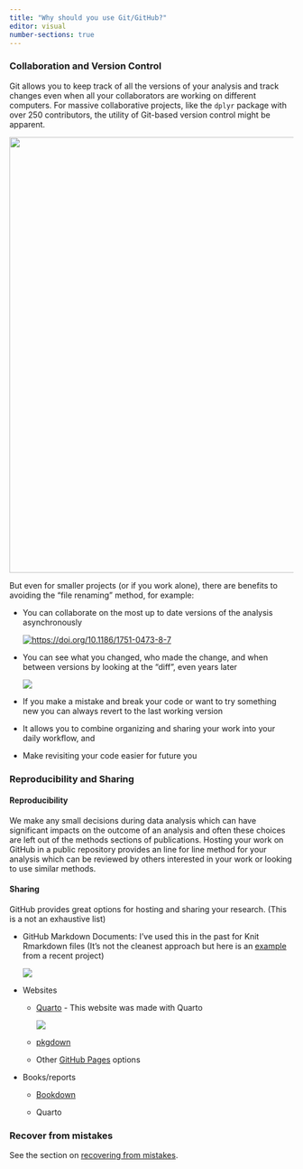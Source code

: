 ```yaml
---
title: "Why should you use Git/GitHub?"
editor: visual
number-sections: true
---
```


### Collaboration and Version Control

Git allows you to keep track of all the versions of your analysis and track changes even when all your collaborators are working on different computers. For massive collaborative projects, like the `dplyr` package with over 250 contributors, the utility of Git-based version control might be apparent.

![](/images/commits.png){width="771"}

But even for smaller projects (or if you work alone), there are benefits to avoiding the "file renaming" method, for example:

-   You can collaborate on the most up to date versions of the analysis asynchronously

    [![https://doi.org/10.1186/1751-0473-8-7](/images/colabworkflow.png)](https://doi.org/10.1186/1751-0473-8-7)

-   You can see what you changed, who made the change, and when between versions by looking at the "diff", even years later

    ![](/images/diff.png)

-   If you make a mistake and break your code or want to try something new you can always revert to the last working version

-   It allows you to combine organizing and sharing your work into your daily workflow, and

-   Make revisiting your code easier for future you

### Reproducibility and Sharing

#### Reproducibility

We make any small decisions during data analysis which can have significant impacts on the outcome of an analysis and often these choices are left out of the methods sections of publications. Hosting your work on GitHub in a public repository provides an line for line method for your analysis which can be reviewed by others interested in your work or looking to use similar methods.

#### Sharing

GitHub provides great options for hosting and sharing your research. (This is a not an exhaustive list)

-   GitHub Markdown Documents: I've used this in the past for Knit Rmarkdown files (It's not the cleanest approach but here is an [example](https://github.com/bcknr/Andrena_asteris_SDM/blob/main/R/Aa_SDM.md) from a recent project)

    ![](/images/gitmarkdown.png)

-   Websites

    -   [Quarto](https://quarto.org/) - This website was made with Quarto

        ![](/images/website.png)

    -   [pkgdown](https://pkgdown.r-lib.org/)

    -   Other [GitHub Pages](https://pages.github.com/) options

-   Books/reports

    -   [Bookdown](https://bookdown.org/)

    -   Quarto

### Recover from mistakes

See the section on [recovering from mistakes](../intro/recover.qmd).
